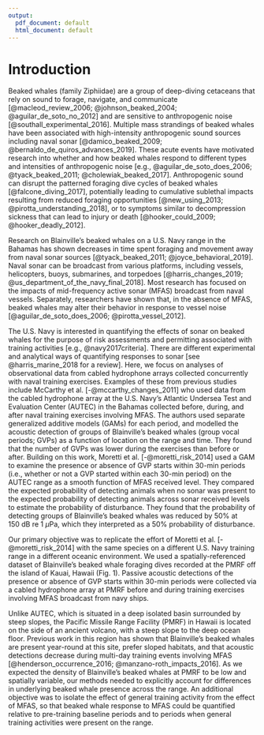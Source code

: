 ```yaml
---
output:
  pdf_document: default
  html_document: default
---
```

# Introduction

Beaked whales (family Ziphiidae) are a group of deep-diving cetaceans that rely on sound to forage, navigate, and communicate [@macleod_review_2006; @johnson_beaked_2004; @aguilar_de_soto_no_2012] and are sensitive to anthropogenic noise [@southall_experimental_2016]. Multiple mass strandings of beaked whales have been associated with high-intensity anthropogenic sound sources including naval sonar [@damico_beaked_2009; @bernaldo_de_quiros_advances_2019]. These acute events have motivated research into whether and how beaked whales respond to different types and intensities of anthropogenic noise [e.g., @aguilar_de_soto_does_2006; @tyack_beaked_2011; @cholewiak_beaked_2017]. Anthropogenic sound can disrupt the patterned foraging dive cycles of beaked whales [@falcone_diving_2017], potentially leading to cumulative sublethal impacts resulting from reduced foraging opportunities [@new_using_2013; @pirotta_understanding_2018], or to symptoms similar to decompression sickness that can lead to injury or death [@hooker_could_2009; @hooker_deadly_2012]. 

Research on Blainville's beaked whales \textit{(Mesoplodon densirostris)} on a U.S. Navy range in the Bahamas has shown decreases in time spent foraging and movement away from naval sonar sources [@tyack_beaked_2011; @joyce_behavioral_2019]. Naval sonar can be broadcast from various platforms, including vessels, helicopters, buoys, submarines, and torpedoes [@harris_changes_2019; @us_department_of_the_navy_final_2018]. Most research has focused on the impacts of mid-frequency active sonar (MFAS) broadcast from naval vessels. Separately, researchers have shown that, in the absence of MFAS, beaked whales may alter their behavior in response to vessel noise [@aguilar_de_soto_does_2006; @pirotta_vessel_2012]. 

The U.S. Navy is interested in quantifying the effects of sonar on beaked whales for the purpose of risk assessments and permitting associated with training activities [e.g., @navy2017criteria]. There are different experimental and analytical ways of quantifying responses to sonar [see @harris_marine_2018 for a review]. Here, we focus on analyses of observational data from cabled hydrophone arrays collected concurrently with naval training exercises. Examples of these from previous studies include McCarthy et al. [-@mccarthy_changes_2011] who used data from the cabled hydrophone array at the U.S. Navy's Atlantic Undersea Test and Evaluation Center (AUTEC) in the Bahamas collected before, during, and after naval training exercises involving MFAS. The authors used separate generalized additive models (GAMs) for each period, and modelled the acoustic detection of groups of Blainville's beaked whales (group vocal periods; GVPs) as a function of location on the range and time. They found that the number of GVPs was lower during the exercises than before or after. Building on this work, Moretti et al. [-@moretti_risk_2014] used a GAM to examine the presence or absence of GVP starts within 30-min periods (i.e., whether or not a GVP started within each 30-min period) on the AUTEC range as a smooth function of MFAS received level. They compared the expected probability of detecting animals when no sonar was present to the expected probability of detecting animals across sonar received levels to estimate the probability of disturbance. They found that the probability of detecting groups of Blainville's beaked whales was reduced by 50\% at 150\ dB re 1\ $\mu$Pa, which they interpreted as a 50\% probability of disturbance. 

Our primary objective was to replicate the effort of Moretti et al. [-@moretti_risk_2014] with the same species on a different U.S. Navy training range in a different oceanic environment. We used a spatially-referenced dataset of Blainville's beaked whale foraging dives recorded at the PMRF off the island of Kauai, Hawaii (Fig. 1). Passive acoustic detections of the presence or absence of GVP starts within 30-min periods were collected via a cabled hydrophone array at PMRF before and during training exercises involving MFAS broadcast from navy ships.

Unlike AUTEC, which is situated in a deep isolated basin surrounded by steep slopes, the Pacific Missile Range Facility (PMRF) in Hawaii is located on the side of an ancient volcano, with a steep slope to the deep ocean floor. Previous work in this region has shown that Blainville's beaked whales are present year-round at this site, prefer sloped habitats, and that acoustic detections decrease during multi-day training events involving MFAS [@henderson_occurrence_2016; @manzano-roth_impacts_2016]. As we expected the density of Blainville's beaked whales at PMRF to be low and spatially variable, our methods needed to explicitly account for differences in underlying beaked whale presence across the range. An additional objective was to isolate the effect of general training activity from the effect of MFAS, so that beaked whale response to MFAS could be quantified relative to pre-training baseline periods and to periods when general training activities were present on the range. 
